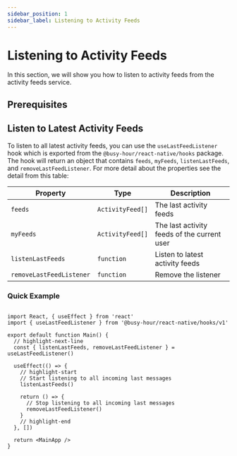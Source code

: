 ```yaml
---
sidebar_position: 1
sidebar_label: Listening to Activity Feeds
---
```



# Listening to Activity Feeds

In this section, we will show you how to listen to activity feeds from the activity feeds service.

## Prerequisites

<ActivityFeedPrerequisites />

## Listen to Latest Activity Feeds

To listen to all latest activity feeds, you can use the `useLastFeedListener` hook which is exported from the `@busy-hour/react-native/hooks` package. The hook will return an object that contains `feeds`, `myFeeds`, `listenLastFeeds`, and `removeLastFeedListener`. For more detail about the properties see the detail from this table:

| Property                 | Type             | Description                                 |
| ------------------------ | ---------------- | ------------------------------------------- |
| `feeds`                  | `ActivityFeed[]` | The last activity feeds                     |
| `myFeeds`                | `ActivityFeed[]` | The last activity feeds of the current user |
| `listenLastFeeds`        | `function`       | Listen to latest activity feeds             |
| `removeLastFeedListener` | `function`       | Remove the listener                         |

### Quick Example

```tsx title="src/main.tsx"

import React, { useEffect } from 'react'
import { useLastFeedListener } from '@busy-hour/react-native/hooks/v1'

export default function Main() {
  // highlight-next-line
  const { listenLastFeeds, removeLastFeedListener } = useLastFeedListener()

  useEffect(() => {
    // highlight-start
    // Start listening to all incoming last messages
    listenLastFeeds()

    return () => {
      // Stop listening to all incoming last messages
      removeLastFeedListener()
    }
    // highlight-end
  }, [])

  return <MainApp />
}

```
